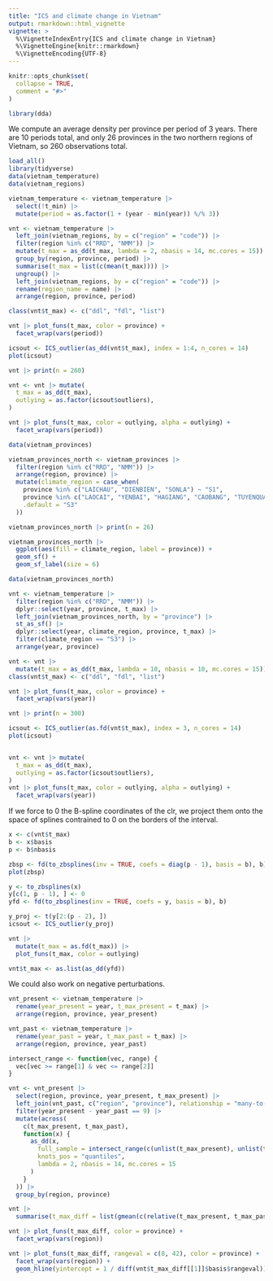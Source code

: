 ```yaml
---
title: "ICS and climate change in Vietnam"
output: rmarkdown::html_vignette
vignette: >
  %\VignetteIndexEntry{ICS and climate change in Vietnam}
  %\VignetteEngine{knitr::rmarkdown}
  %\VignetteEncoding{UTF-8}
---
```


```r
knitr::opts_chunk$set(
  collapse = TRUE,
  comment = "#>"
)
```

```r
library(dda)
```

We compute an average density per province per period of 3 years.
There are 10 periods total, and only 26 provinces in the two northern
regions of Vietnam, so 260 observations total.

```r
load_all()
library(tidyverse)
data(vietnam_temperature)
data(vietnam_regions)

vietnam_temperature <- vietnam_temperature |>
  select(!t_min) |>
  mutate(period = as.factor(1 + (year - min(year)) %/% 3))

vnt <- vietnam_temperature |>
  left_join(vietnam_regions, by = c("region" = "code")) |>
  filter(region %in% c("RRD", "NMM")) |>
  mutate(t_max = as_dd(t_max, lambda = 2, nbasis = 14, mc.cores = 15)) |>
  group_by(region, province, period) |>
  summarise(t_max = list(c(mean(t_max)))) |>
  ungroup() |>
  left_join(vietnam_regions, by = c("region" = "code")) |>
  rename(region_name = name) |>
  arrange(region, province, period)

class(vnt$t_max) <- c("ddl", "fdl", "list")

vnt |> plot_funs(t_max, color = province) +
  facet_wrap(vars(period))
```

```r
icsout <- ICS_outlier(as_dd(vnt$t_max), index = 1:4, n_cores = 14)
plot(icsout)
```

```r
vnt |> print(n = 260)

vnt <- vnt |> mutate(
  t_max = as_dd(t_max),
  outlying = as.factor(icsout$outliers),
)

vnt |> plot_funs(t_max, color = outlying, alpha = outlying) +
  facet_wrap(vars(period))
```

```r
data(vietnam_provinces)

vietnam_provinces_north <- vietnam_provinces |>
  filter(region %in% c("RRD", "NMM")) |>
  arrange(region, province) |>
  mutate(climate_region = case_when(
    province %in% c("LAICHAU", "DIENBIEN", "SONLA") ~ "S1",
    province %in% c("LAOCAI", "YENBAI", "HAGIANG", "CAOBANG", "TUYENQUANG", "BACKAN", "THAINGUYEN", "LANGSON", "BACGIANG", "QUANGNINH") ~ "S2",
    .default = "S3"
  ))

vietnam_provinces_north |> print(n = 26)

vietnam_provinces_north |>
  ggplot(aes(fill = climate_region, label = province)) +
  geom_sf() +
  geom_sf_label(size = 6)
```


```r
data(vietnam_provinces_north)

vnt <- vietnam_temperature |>
  filter(region %in% c("RRD", "NMM")) |>
  dplyr::select(year, province, t_max) |>
  left_join(vietnam_provinces_north, by = "province") |>
  st_as_sf() |>
  dplyr::select(year, climate_region, province, t_max) |>
  filter(climate_region == "S3") |>
  arrange(year, province)

vnt <- vnt |>
  mutate(t_max = as_dd(t_max, lambda = 10, nbasis = 10, mc.cores = 15))
class(vnt$t_max) <- c("ddl", "fdl", "list")

vnt |> plot_funs(t_max, color = province) +
  facet_wrap(vars(year))
```

```r
vnt |> print(n = 300)

icsout <- ICS_outlier(as.fd(vnt$t_max), index = 3, n_cores = 14)
plot(icsout)


vnt <- vnt |> mutate(
  t_max = as_dd(t_max),
  outlying = as.factor(icsout$outliers),
)
vnt |> plot_funs(t_max, color = outlying, alpha = outlying) +
  facet_wrap(vars(year))
```

If we force to 0 the B-spline coordinates of the clr, we
project them onto the space of splines contrained to 0 on the
borders of the interval.

```r
x <- c(vnt$t_max)
b <- x$basis
p <- b$nbasis

zbsp <- fd(to_zbsplines(inv = TRUE, coefs = diag(p - 1), basis = b), b)
plot(zbsp)

y <- to_zbsplines(x)
y[c(1, p - 1), ] <- 0
yfd <- fd(to_zbsplines(inv = TRUE, coefs = y, basis = b), b)

y_proj <- t(y[2:(p - 2), ])
icsout <- ICS_outlier(y_proj)

vnt |>
  mutate(t_max = as.fd(t_max)) |>
  plot_funs(t_max, color = outlying)

vnt$t_max <- as.list(as_dd(yfd))
```


We could also work on negative perturbations.


```r
vnt_present <- vietnam_temperature |>
  rename(year_present = year, t_max_present = t_max) |>
  arrange(region, province, year_present)

vnt_past <- vietnam_temperature |>
  rename(year_past = year, t_max_past = t_max) |>
  arrange(region, province, year_past)

intersect_range <- function(vec, range) {
  vec[vec >= range[1] & vec <= range[2]]
}

vnt <- vnt_present |>
  select(region, province, year_present, t_max_present) |>
  left_join(vnt_past, c("region", "province"), relationship = "many-to-many") |>
  filter(year_present - year_past == 9) |>
  mutate(across(
    c(t_max_present, t_max_past),
    function(x) {
      as_dd(x,
        full_sample = intersect_range(c(unlist(t_max_present), unlist(t_max_past)), c(-10, 360)),
        knots_pos = "quantiles",
        lambda = 2, nbasis = 14, mc.cores = 15
      )
    }
  )) |>
  group_by(region, province)

vnt |>
  summarise(t_max_diff = list(gmean(c(relative(t_max_present, t_max_past)))))

vnt |> plot_funs(t_max_diff, color = province) +
  facet_wrap(vars(region))

vnt |> plot_funs(t_max_diff, rangeval = c(8, 42), color = province) +
  facet_wrap(vars(region)) +
  geom_hline(yintercept = 1 / diff(vnt$t_max_diff[[1]]$basis$rangeval))
```
